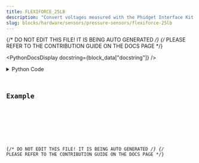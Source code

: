 ```yaml
---
title: FLEXIFORCE_25LB
description: "Convert voltages measured with the Phidget Interface Kit into pressure units."
slug: blocks/hardware/sensors/pressure-sensors/flexiforce-25lb
---
```


{/* DO NOT EDIT THIS FILE! IT IS BEING AUTO GENERATED */}
{/* PLEASE REFER TO THE CONTRIBUTION GUIDE ON THE DOCS PAGE */}


<PythonDocsDisplay docstring={block_data["docstring"]} />
<details>
<summary>Python Code</summary>



<Code code={pythonCode} lang="py" wrap theme="dracula" />

[Find this Flojoy Block on GitHub](https://github.com/flojoy-ai/blocks/blob/main/blocks/HARDWARE/SENSORS/PRESSURE_SENSORS/FLEXIFORCE_25LB/FLEXIFORCE_25LB.py)

</details>

## Example


<GetHelpWidget />


<AppDisplay app={app} blockName="FLEXIFORCE_25LB" client:visible />


<Example />

{/* DO NOT EDIT THIS FILE! IT IS BEING AUTO GENERATED */}
{/* PLEASE REFER TO THE CONTRIBUTION GUIDE ON THE DOCS PAGE */}
